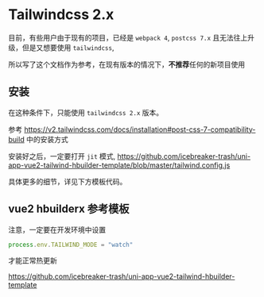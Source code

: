 # Tailwindcss 2.x

目前，有些用户由于现有的项目，已经是 `webpack 4`, `postcss 7.x` 且无法往上升级，但是又想要使用 `tailwindcss`, 

所以写了这个文档作为参考，在现有版本的情况下，**不推荐**任何的新项目使用

## 安装

在这种条件下，只能使用 `tailwindcss 2.x` 版本。

参考 https://v2.tailwindcss.com/docs/installation#post-css-7-compatibility-build 中的安装方式

安装好之后，一定要打开 `jit` 模式, https://github.com/icebreaker-trash/uni-app-vue2-tailwind-hbuilder-template/blob/master/tailwind.config.js

具体更多的细节，详见下方模板代码。

## vue2 hbuilderx 参考模板

注意，一定要在开发环境中设置 

```js
process.env.TAILWIND_MODE = "watch"
```

才能正常热更新

https://github.com/icebreaker-trash/uni-app-vue2-tailwind-hbuilder-template



